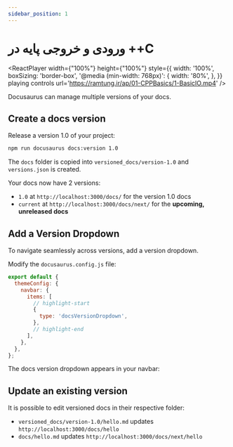 ```yaml
---
sidebar_position: 1
---
```


# ورودی و خروجی پایه در ++C



<ReactPlayer 
width={"100%"}
height={"100%"}
style={{
  width: '100%',
    boxSizing: 'border-box',
    '@media (min-width: 768px)': {
      width: '80%',
    },
}} playing controls url='https://ramtung.ir/ap/01-CPPBasics/1-BasicIO.mp4' />



Docusaurus can manage multiple versions of your docs.

## Create a docs version

Release a version 1.0 of your project:

```bash
npm run docusaurus docs:version 1.0
```



The `docs` folder is copied into `versioned_docs/version-1.0` and `versions.json` is created.

Your docs now have 2 versions:

- `1.0` at `http://localhost:3000/docs/` for the version 1.0 docs
- `current` at `http://localhost:3000/docs/next/` for the **upcoming, unreleased docs**

## Add a Version Dropdown

To navigate seamlessly across versions, add a version dropdown.

Modify the `docusaurus.config.js` file:

```js title="docusaurus.config.js"
export default {
  themeConfig: {
    navbar: {
      items: [
        // highlight-start
        {
          type: 'docsVersionDropdown',
        },
        // highlight-end
      ],
    },
  },
};
```

The docs version dropdown appears in your navbar:

## Update an existing version

It is possible to edit versioned docs in their respective folder:

- `versioned_docs/version-1.0/hello.md` updates `http://localhost:3000/docs/hello`
- `docs/hello.md` updates `http://localhost:3000/docs/next/hello`
